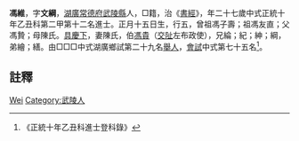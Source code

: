 {{明清人物信息框
| 姓名 = 彭維
| 原名 =
| 圖片名稱= 
| 圖片大小 =
| 圖片說明 = 
| 最高職務 =
| 國家 = 大明 
| 爵位 =
| 籍貫 = [[湖廣|湖廣]][[常德府|常德府]][[武陵縣|武陵縣]]
| 族裔 = 
| 旗籍 = 
| 字號 = 
| 諡號 =
| 出生日期 = 正月十五日
| 出生地點 =
| 逝世日期 = 
| 逝世地點 =
| 墓葬 =
| 配偶 = 陳氏
| 親屬 = 曾祖馮子壽，祖馮友直，父馮贄，母陳氏
| 出身 =
* 正統十年乙丑科進士
| 經歷 =
| 著作 =  
*
*
*
}}
'''馮維'''{{BD|1419年||1478年||}}，字'''文綱'''，[[湖廣|湖廣]][[常德府|常德府]][[武陵縣|武陵縣]]人，□籍，治《[[書經|書經]]》，年二十七歲中式正統十年乙丑科第二甲第十二名進士。正月十五日生，行五，曾祖馮子壽；祖馮友直；父馮贄；母陳氏。[[具慶下|具慶下]]，妻陳氏，伯[[馮貴|馮貴]]（[[交阯|交阯]]左布政使），兄綸；紀；紳；綱，弟繪；繕。由□□□中式湖廣鄉試第二十九名[[舉人|舉人]]，[[會試|會試]]中式第七十五名<ref>《正統十年乙丑科進士登科錄》</ref>。

==註釋==
{{reflist}}

{{明朝人物小作品}}
{{正統十年乙丑科殿试金榜}}

{{Authority control}}
{{DEFAULTSORT:Feng冯}}
[[Category:冯姓|Wei]]
[[Category:武陵人|Category:武陵人]]